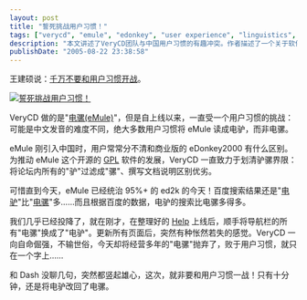 ```yaml
---
layout: post
title: "誓死挑战用户习惯！"
tags: ["verycd", "emule", "edonkey", "user experience", "linguistics", "software", "chinese translation"]
description: "本文讲述了VeryCD团队与中国用户习惯的有趣冲突。作者描述了一个关于软件命名的小故事：VeryCD推广开源软件eMule时，将其翻译为“电骡”，但大多数中国用户却习惯称之为“电驴”，可能是因为发音难度不同。文章记录了VeryCD为坚持准确翻译而做的努力，包括在论坛将“驴”过滤为“骡”、编写文档说明区别等。尽管如此，搜索数据显示“电驴”的使用依然远超“电骡”。作者描述了团队几乎要向用户习惯投降，曾短暂将网站上的“电骡”改为“电驴”，但最终决定坚持原则，誓死挑战用户习惯，将其改回“电骡”。"
publishDate: "2005-08-22 23:38:58"
---
```


王建硕说：[千万不要和用户习惯开战](http://home.wangjianshuo.com/cn/20050709_aeaeecae.htm)。

[![誓死挑战用户习惯！](https://farm1.staticflickr.com/33/36223110_cd38f92e94_o.gif)](http://www.flickr.com/photos/xdanger/36223110/)

VeryCD 做的是"[电骡(eMule)](http://www.emule.org.cn/)"，但是自上线以来，一直受一个用户习惯的挑战：可能是中文发音的难度不同，绝大多数用户习惯将 eMule 读成电驴，而非电骡。

eMule 刚引入中国时，用户常常分不清和商业版的 eDonkey2000 有什么区别。为推动 eMule 这个开源的 [GPL](http://www.emule.org.cn/about/gpl/) 软件的发展，VeryCD 一直致力于划清驴骡界限：将论坛内所有的"驴"过滤成"骡"、撰写文档说明区别优劣。

可惜直到今天，eMule 已经统治 95%+ 的 ed2k 的今天！百度搜索结果还是"[电驴](http://www.baidu.com/s?wd=%B5%E7%C2%BF)"比"[电骡](http://www.baidu.com/s?wd=%B5%E7%C2%E2)"多……而且根据百度的数据，电驴的搜索比电骡多得多。

我们几乎已经投降了，就在刚才，在整理好的 [Help](http://faq.verycd.com/) 上线后，顺手将导航栏的所有"电骡"换成了"电驴"。更新所有页面后，突然有种怅然若失的感觉。VeryCD 一向自命倔强，不输世俗，今天却将经营多年的"电骡"抛弃了，败于用户习惯，就只在一个字上……

和 Dash 没聊几句，突然都竖起雄心，这次，就非要和用户习惯一战！只有十分钟，还是将电驴改回了电骡。
